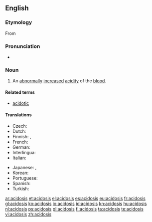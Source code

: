 ==English==
{{wikipedia}}

===Etymology===
From {{suffix|acid|osis}}

===Pronunciation===
* {{rhymes|əʊsɪs}}

===Noun===
{{en-noun|acidoses}}

# {{pathology}} An [[abnormally]] [[increase]]d [[acidity]] of the [[blood]].

====Related terms====
* [[acidotic]]

====Translations====
{{trans-top|abnormally increased acidity of the blood}}
* Czech: {{t-|cs|acidóza|f}}
* Dutch: {{t+|nl|acidose|f}}
* Finnish: {{t+|fi|asidoosi}}, {{t-|fi|happomyrkytys}}
* French: {{t+|fr|acidose}}
* German: {{t-|de|Azidose|f}}
* Interlingua: {{t-|ia|acidosis}}
* Italian: {{t-|it|acidosi}}
{{trans-mid}}
* Japanese: {{t-|ja|アシドーシス|tr=ashidōshisu}},  {{t-|ja|酸血症|tr=sankesshō}}
* Korean: {{t-|ko|산성증|sc=Hang}}
* Portuguese: {{t-|pt|acidosis}}
* Spanish: {{t+|es|acidosis|f}}
* Turkish: {{t-|tr|asidoz}}
{{trans-bottom}}

[[ar:acidosis]]
[[et:acidosis]]
[[el:acidosis]]
[[es:acidosis]]
[[eu:acidosis]]
[[fr:acidosis]]
[[gl:acidosis]]
[[ko:acidosis]]
[[io:acidosis]]
[[id:acidosis]]
[[kn:acidosis]]
[[hu:acidosis]]
[[nl:acidosis]]
[[ps:acidosis]]
[[pl:acidosis]]
[[fi:acidosis]]
[[ta:acidosis]]
[[te:acidosis]]
[[vi:acidosis]]
[[zh:acidosis]]